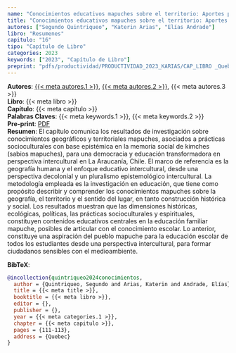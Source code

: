 ```yaml
---
name: "Conocimientos educativos mapuches sobre el territorio: Aportes para una formación de ciudadanos sensibles con el medioambiente"
title: "Conocimientos educativos mapuches sobre el territorio: Aportes para una formación de ciudadanos sensibles con el medioambiente"
autores: ["Segundo Quintriqueo", "Katerin Arias", "Elías Andrade"]
libro: "Resumenes"
capitulo: "16"
tipo: "Capítulo de Libro"
categories: 2023
keywords: ["2023", "Capítulo de Libro"]
preprint: "pdfs/productividad/PRODUCTIVIDAD_2023_KARIAS/CAP_LIBRO _Quebec_2023.pdf"
---
```

**Autores**: [{{< meta autores.1 >}}](../members/current/Segundo Quintriqueo.qmd), [{{< meta autores.2 >}}](../members/current/Katerin Arias.qmd), {{< meta autores.3 >}}    
**Libro**: {{< meta libro >}}   
**Capítulo**: {{< meta capitulo >}}   
**Palabras Claves**: {{< meta keywords.1 >}}, {{< meta keywords.2 >}}    
**Pre-print**: [PDF](../{{< meta preprint >}})    
**Resumen**: El capítulo comunica los resultados de investigación sobre conocimientos geográficos y territoriales mapuches, asociados a prácticas socioculturales con base epistémica en la memoria social de kimches (sabios mapuches), para una democracia y educación transformadora en perspectiva intercultural en La Araucanía, Chile. El marco de referencia es la geografía humana y el enfoque educativo intercultural, desde una perspectiva decolonial y un pluralismo epistemológico intercultural. La metodología empleada es la investigación en educación, que tiene como propósito describir y comprender los conocimientos mapuches sobre la geografía, el territorio y el sentido del lugar, en tanto construcción histórica y social. Los resultados muestran que las dimensiones históricas, ecológicas, políticas, las prácticas socioculturales y espirituales, constituyen contenidos educativos centrales en la educación familiar mapuche, posibles de articular con el conocimiento escolar. Lo anterior, constituye una aspiración del pueblo mapuche para la educación escolar de todos los estudiantes desde una perspectiva intercultural, para formar ciudadanos sensibles con el medioambiente.


**BibTeX**:
```bibtex
@incollection{quintriqueo2024conocimientos,
  author = {Quintriqueo, Segundo and Arias, Katerin and Andrade, Elías},
  title = {{< meta title >}},
  booktitle = {{< meta libro >}},
  editor = {},
  publisher = {},
  year = {{< meta categories.1 >}},
  chapter = {{< meta capitulo >}},
  pages = {111-113},
  address = {Quebec}
}
```
